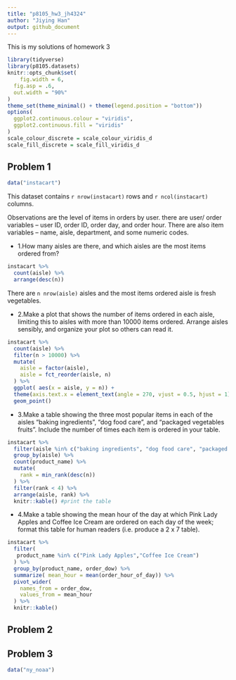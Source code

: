```yaml
---
title: "p8105_hw3_jh4324"
author: "Jiying Han"
output: github_document
---
```


This is my solutions of homework 3

```r
library(tidyverse)
library(p8105.datasets)
knitr::opts_chunk$set(
	fig.width = 6, 
  fig.asp = .6,
  out.width = "90%"
)
theme_set(theme_minimal() + theme(legend.position = "bottom"))
options(
  ggplot2.continuous.colour = "viridis",
  ggplot2.continuous.fill = "viridis"
)
scale_colour_discrete = scale_colour_viridis_d
scale_fill_discrete = scale_fill_viridis_d
```


## Problem 1

```r
data("instacart")
```

This dataset contains `r nrow(instacart)` rows and `r ncol(instacart)` columns.

Observations are the level of items in orders by user. there are user/ order variables -- user ID, order ID, order day, and order hour. There are also item variables -- name, aisle, department, and some numeric codes.



* 1.How many aisles are there, and which aisles are the most items ordered from?
```r
instacart %>% 
  count(aisle) %>% 
  arrange(desc(n))
```

There are `n nrow(aisle)` aisles and the most items ordered aisle is fresh vegetables.

* 2.Make a plot that shows the number of items ordered in each aisle, limiting this to aisles with more than 10000 items ordered. Arrange aisles sensibly, and organize your plot so others can read it.
```r
instacart %>% 
  count(aisle) %>% 
  filter(n > 10000) %>% 
  mutate(
    aisle = factor(aisle),
    aisle = fct_reorder(aisle, n)
  ) %>% 
  ggplot( aes(x = aisle, y = n)) + 
  theme(axis.text.x = element_text(angle = 270, vjust = 0.5, hjust = 1)) +
  geom_point()
```


* 3.Make a table showing the three most popular items in each of the aisles “baking ingredients”, “dog food care”, and “packaged vegetables fruits”. Include the number of times each item is ordered in your table.
```r
instacart %>% 
  filter(aisle %in% c("baking ingredients", "dog food care", "packaged vegetables fruits")) %>%  # use in 
  group_by(aisle) %>% 
  count(product_name) %>% 
  mutate(
    rank = min_rank(desc(n))
  ) %>% 
  filter(rank < 4) %>% 
  arrange(aisle, rank) %>% 
  knitr::kable() #print the table
```


* 4.Make a table showing the mean hour of the day at which Pink Lady Apples and Coffee Ice Cream are ordered on each day of the week; format this table for human readers (i.e. produce a 2 x 7 table).
```r
instacart %>% 
  filter(
   product_name %in% c("Pink Lady Apples","Coffee Ice Cream") 
  ) %>% 
  group_by(product_name, order_dow) %>% 
  summarize( mean_hour = mean(order_hour_of_day)) %>% 
  pivot_wider(
    names_from = order_dow,
    values_from = mean_hour
  ) %>% 
  knitr::kable()
```

## Problem 2



## Problem 3
```r
data("ny_noaa")
```





